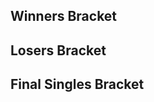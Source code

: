 {{DISPLAYTITLE:hf.lan 7: Singles Bracket}}{{SetGame|melee}}
{{tabs static
|name1=Overview
|link1=HFLAN/7
|name2=Singles Bracket
|link2=HFLAN/7/Singles Bracket
|This=2
}}<!-- Generated with http://tournament-nub.rhcloud.com/toliquipedia name=hflan_7 -->

==Winners Bracket==
{{32DEWBracketA
|r1m1p1=Cyr |r1m1p1flag=fr |r1m1p1score={{win}} |r1m1win=1
|r1m1p2=Yax |r1m1p2flag= |r1m1p2score=

|r1m2p1=lepoiraut |r1m2p1flag= |r1m2p1score= |r1m2win=2
|r1m2p2=Willy |r1m2p2flag=fr |r1m2p2score={{win}}

|r1m3p1=Mahie |r1m3p1flag=fr |r1m3p1score={{win}} |r1m3win=1
|r1m3p2=Vlad |r1m3p2flag= |r1m3p2score=

|r1m4p1=Crogo |r1m4p1flag= |r1m4p1score= |r1m4win=2
|r1m4p2=Djagof |r1m4p2flag=fr |r1m4p2score={{win}}

|r1m5p1=Serenade |r1m5p1flag= |r1m5p1score= |r1m5win=2
|r1m5p2=Salepate |r1m5p2flag=fr |r1m5p2score={{win}}

|r1m6p1=Aska |r1m6p1flag=fr |r1m6p1score={{win}} |r1m6win=1
|r1m6p2=Shloka |r1m6p2flag=fr |r1m6p2score=

|r1m7p1=Maynstorm |r1m7p1flag= |r1m7p1score= |r1m7win=2
|r1m7p2=Fauster |r1m7p2flag=fr |r1m7p2score={{win}}

|r1m8p1=Seb |r1m8p1flag=fr |r1m8p1score={{win}} |r1m8win=1
|r1m8p2=StorMyu |r1m8p2flag=fr |r1m8p2score=

|r1m9p1=Miko |r1m9p1flag=fr |r1m9p1score= |r1m9win=2
|r1m9p2=*Zen |r1m9p2flag=fr |r1m9p2score={{win}}

|r1m10p1=Aether |r1m10p1flag=fr |r1m10p1score={{win}} |r1m10win=1
|r1m10p2=Zephyr |r1m10p2flag=fr |r1m10p2score=

|r1m11p1=Styx |r1m11p1flag=fr |r1m11p1score= |r1m11win=2
|r1m11p2=Charlon |r1m11p2flag=fr |r1m11p2score={{win}}

|r1m12p1=Tekk |r1m12p1flag=fr |r1m12p1score={{win}} |r1m12win=1
|r1m12p2=Rony |r1m12p2flag= |r1m12p2score=

|r1m13p1=porc |r1m13p1flag=fr |r1m13p1score={{win}} |r1m13win=1
|r1m13p2=Droopy |r1m13p2flag=fr |r1m13p2score=

|r1m14p1=Waxon |r1m14p1flag=fr |r1m14p1score= |r1m14win=2
|r1m14p2=Samplay |r1m14p2flag=fr |r1m14p2score={{win}}

|r1m15p1=Doraki |r1m15p1flag=fr |r1m15p1score={{win}} |r1m15win=1
|r1m15p2=Shloub |r1m15p2flag=fr |r1m15p2score=

|r1m16p1=Captain Love |r1m16p1flag=au |r1m16p1score= |r1m16win=2
|r1m16p2=Baxon |r1m16p2flag=fr |r1m16p2score={{win}}

|r2m1p1=Cyr |r2m1p1flag=fr |r2m1p1score= |r2m1win=2
|r2m1p2=Willy |r2m1p2flag=fr |r2m1p2score={{win}}

|r2m2p1=Mahie |r2m2p1flag=fr |r2m2p1score={{win}} |r2m2win=1
|r2m2p2=Djagof |r2m2p2flag=fr |r2m2p2score=

|r2m3p1=Salepate |r2m3p1flag=fr |r2m3p1score={{win}} |r2m3win=1
|r2m3p2=Aska |r2m3p2flag=fr |r2m3p2score=

|r2m4p1=Fauster |r2m4p1flag=fr |r2m4p1score={{win}} |r2m4win=1
|r2m4p2=Seb |r2m4p2flag=fr |r2m4p2score=

|r2m5p1=*Zen |r2m5p1flag=fr |r2m5p1score= |r2m5win=2
|r2m5p2=Aether |r2m5p2flag=fr |r2m5p2score={{win}}

|r2m6p1=Charlon |r2m6p1flag=fr |r2m6p1score= |r2m6win=2
|r2m6p2=Tekk |r2m6p2flag=fr |r2m6p2score={{win}}

|r2m7p1=porc |r2m7p1flag=fr |r2m7p1score= |r2m7win=2
|r2m7p2=Samplay |r2m7p2flag=fr |r2m7p2score={{win}}

|r2m8p1=Doraki |r2m8p1flag=fr |r2m8p1score= |r2m8win=2
|r2m8p2=Baxon |r2m8p2flag=fr |r2m8p2score={{win}}

|r3m1p1=Willy |r3m1p1flag=fr |r3m1p1score= |r3m1win=2
|r3m1p2=Mahie |r3m1p2flag=fr |r3m1p2score={{win}}

|r3m2p1=Salepate |r3m2p1flag=fr |r3m2p1score={{win}} |r3m2win=1
|r3m2p2=Fauster |r3m2p2flag=fr |r3m2p2score=

|r3m3p1=Aether |r3m3p1flag=fr |r3m3p1score= |r3m3win=2
|r3m3p2=Tekk |r3m3p2flag=fr |r3m3p2score={{win}}

|r3m4p1=Samplay |r3m4p1flag=fr |r3m4p1score= |r3m4win=2
|r3m4p2=Baxon |r3m4p2flag=fr |r3m4p2score={{win}}

|r4m1p1=Mahie |r4m1p1flag=fr |r4m1p1score= |r4m1win=2
|r4m1p2=Salepate |r4m1p2flag=fr |r4m1p2score={{win}}

|r4m2p1=Tekk |r4m2p1flag=fr |r4m2p1score={{win}} |r4m2win=1
|r4m2p2=Baxon |r4m2p2flag=fr |r4m2p2score=
}}

==Losers Bracket==
{{32DELBracketSmwA
|tourneylink=HFLAN/7
|tourneyname=hf.lan 7
|l1placement=25-32
|l2placement=17-24
|l3placement=13-16
|l4placement=9-12
|l5placement=7-8
|l6placement=5-6

|l1m1p1=Yax |l1m1p1flag= |l1m1p1score= |l1m1win=2
|l1m1p2=lepoiraut |l1m1p2flag= |l1m1p2score={{win}}

|l1m2p1=Vlad |l1m2p1flag= |l1m2p1score= |l1m2win=2
|l1m2p2=Crogo |l1m2p2flag= |l1m2p2score={{win}}

|l1m3p1=Serenade |l1m3p1flag= |l1m3p1score= |l1m3win=2
|l1m3p2=Shloka |l1m3p2flag=fr |l1m3p2score={{win}}

|l1m4p1=Maynstorm |l1m4p1flag= |l1m4p1score= |l1m4win=2
|l1m4p2=StorMyu |l1m4p2flag=fr |l1m4p2score={{win}}

|l1m5p1=Miko |l1m5p1flag=fr |l1m5p1score={{win}} |l1m5win=1
|l1m5p2=Zephyr |l1m5p2flag=fr |l1m5p2score=

|l1m6p1=Styx |l1m6p1flag=fr |l1m6p1score={{win}} |l1m6win=1
|l1m6p2=Rony |l1m6p2flag= |l1m6p2score=

|l1m7p1=Droopy |l1m7p1flag=fr |l1m7p1score={{win}} |l1m7win=1
|l1m7p2=Waxon |l1m7p2flag=fr |l1m7p2score=

|l1m8p1=Shloub |l1m8p1flag=fr |l1m8p1score={{win}} |l1m8win=1
|l1m8p2=Captain Love |l1m8p2flag=au |l1m8p2score=

|l2m1p1=Doraki |l2m1p1flag=fr |l2m1p1score={{win}} |l2m1win=1
|l2m1p2=lepoiraut |l2m1p2flag= |l2m1p2score=

|l2m2p1=porc |l2m2p1flag=fr |l2m2p1score= |l2m2win=2
|l2m2p2=Crogo |l2m2p2flag= |l2m2p2score={{win}}

|l2m3p1=Charlon |l2m3p1flag=fr |l2m3p1score={{win}} |l2m3win=1
|l2m3p2=Shloka |l2m3p2flag=fr |l2m3p2score=

|l2m4p1=*Zen |l2m4p1flag=fr |l2m4p1score={{win}} |l2m4win=1
|l2m4p2=StorMyu |l2m4p2flag=fr |l2m4p2score=

|l2m5p1=Seb |l2m5p1flag=fr |l2m5p1score={{win}} |l2m5win=1
|l2m5p2=Miko |l2m5p2flag=fr |l2m5p2score=

|l2m6p1=Aska |l2m6p1flag=fr |l2m6p1score={{win}} |l2m6win=1
|l2m6p2=Styx |l2m6p2flag=fr |l2m6p2score=

|l2m7p1=Djagof |l2m7p1flag=fr |l2m7p1score={{win}} |l2m7win=1
|l2m7p2=Droopy |l2m7p2flag=fr |l2m7p2score=

|l2m8p1=Cyr |l2m8p1flag=fr |l2m8p1score={{win}} |l2m8win=1
|l2m8p2=Shloub |l2m8p2flag=fr |l2m8p2score=

|l3m1p1=Doraki |l3m1p1flag=fr |l3m1p1score={{win}} |l3m1win=1
|l3m1p2=Crogo |l3m1p2flag= |l3m1p2score=

|l3m2p1=Charlon |l3m2p1flag=fr |l3m2p1score={{win}} |l3m2win=1
|l3m2p2=*Zen |l3m2p2flag=fr |l3m2p2score=

|l3m3p1=Seb |l3m3p1flag=fr |l3m3p1score= |l3m3win=2
|l3m3p2=Aska |l3m3p2flag=fr |l3m3p2score={{win}}

|l3m4p1=Djagof |l3m4p1flag=fr |l3m4p1score= |l3m4win=2
|l3m4p2=Cyr |l3m4p2flag=fr |l3m4p2score={{win}}

|l4m1p1=Fauster |l4m1p1flag=fr |l4m1p1score={{win}} |l4m1win=1
|l4m1p2=Doraki |l4m1p2flag=fr |l4m1p2score=

|l4m2p1=Willy |l4m2p1flag=fr |l4m2p1score= |l4m2win=2
|l4m2p2=Charlon |l4m2p2flag=fr |l4m2p2score={{win}}

|l4m3p1=Samplay |l4m3p1flag=fr |l4m3p1score= |l4m3win=2
|l4m3p2=Aska |l4m3p2flag=fr |l4m3p2score={{win}}

|l4m4p1=Aether |l4m4p1flag=fr |l4m4p1score={{win}} |l4m4win=1
|l4m4p2=Cyr |l4m4p2flag=fr |l4m4p2score=

|l5m1p1=Fauster |l5m1p1flag=fr |l5m1p1score={{win}} |l5m1win=1
|l5m1p2=Charlon |l5m1p2flag=fr |l5m1p2score=

|l5m2p1=Aska |l5m2p1flag=fr |l5m2p1score= |l5m2win=2
|l5m2p2=Aether |l5m2p2flag=fr |l5m2p2score={{win}}

|l6m1p1=Baxon |l6m1p1flag=fr |l6m1p1score= |l6m1win=2
|l6m1p2=Fauster |l6m1p2flag=fr |l6m1p2score={{win}}

|l6m2p1=Mahie |l6m2p1flag=fr |l6m2p1score={{win}} |l6m2win=1
|l6m2p2=Aether |l6m2p2flag=fr |l6m2p2score=
}}
<onlyinclude>
==Final Singles Bracket==
{{DEFinalSmwBracket
|tourneylink=HFLAN/7
|tourneyname=hf.lan 7
|l1placement=4
|r2placement=3
|r3loserplacement=2
|r3winnerplacement=1

<!-- FROM WINNERS -->
|r1m1p1=Salepate |r1m1p1flag=fr |r1m1p1score={{win}} |r1m1win=1
|r1m1p2=Tekk |r1m1p2flag=fr |r1m1p2score=

<!-- FROM LOSERS -->
|l1m1p1=Fauster |l1m1p1flag=fr |l1m1p1score= |l1m1win=2
|l1m1p2=Mahie |l1m1p2flag=fr |l1m1p2score={{win}}

<!-- LOSERS FINALS -->
|r2m1p1=Tekk |r2m1p1flag=fr |r2m1p1score={{win}} |r2m1win=1
|r2m1p2=Mahie |r2m1p2flag=fr |r2m1p2score=

<!-- GRAND FINALS -->
|r3m1p1=Salepate |r3m1p1flag=fr |r3m1p1score=&nbsp; |r3m2p1score={{win}} |r3m1win=1
|r3m1p2=Tekk |r3m1p2flag=fr |r3m1p2score={{win}} |r3m2p2score=&nbsp;
}}
</onlyinclude>
